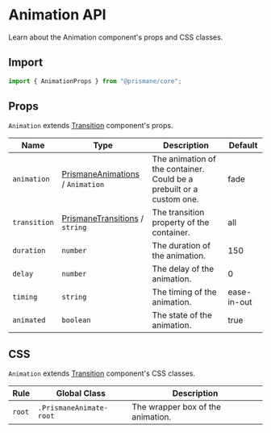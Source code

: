 # Animation API

Learn about the Animation component's props and CSS classes.

## Import

```js
import { AnimationProps } from "@prismane/core";
```

## Props

`Animation` extends [Transition](/docs/components-api/transition-api) component's props.

| Name         | Type                                                                            | Description                                                          | Default     |
| ------------ | ------------------------------------------------------------------------------- | -------------------------------------------------------------------- | ----------- |
| `animation`  | [PrismaneAnimations](/docs/getting-started/overview#global-types) / `Animation` | The animation of the container. Could be a prebuilt or a custom one. | fade        |
| `transition` | [PrismaneTransitions](/docs/getting-started/overview#global-types) / `string`   | The transition property of the container.                            | all         |
| `duration`   | `number`                                                                        | The duration of the animation.                                       | 150         |
| `delay`      | `number`                                                                        | The delay of the animation.                                          | 0           |
| `timing`     | `string`                                                                        | The timing of the animation.                                         | ease-in-out |
| `animated`   | `boolean`                                                                       | The state of the animation.                                          | true        |

## CSS

`Animation` extends [Transition](/docs/components-api/transition-api) component's CSS classes.

| Rule   | Global Class            | Description                       |
| ------ | ----------------------- | --------------------------------- |
| `root` | `.PrismaneAnimate-root` | The wrapper box of the animation. |
